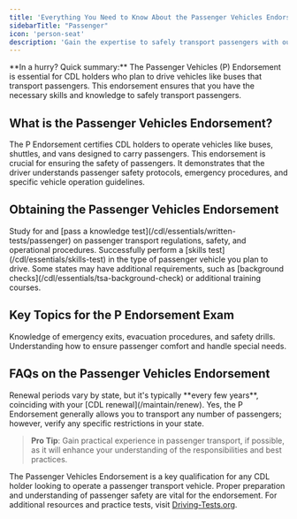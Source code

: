 ```yaml
---
title: 'Everything You Need to Know About the Passenger Vehicles Endorsement'
sidebarTitle: "Passenger"
icon: 'person-seat'
description: 'Gain the expertise to safely transport passengers with our comprehensive guide on the Passenger Endorsement for your CDL. We detail the process, requirements, and training needed to excel in passenger services.'
---
```

<Snippet file="andrei.mdx" />
<Tip>**In a hurry? Quick summary:** The Passenger Vehicles (P) Endorsement is essential for CDL holders who plan to drive vehicles like buses that transport passengers. This endorsement ensures that you have the necessary skills and knowledge to safely transport passengers.</Tip>

<Snippet file="passenger-endorsement-diagram.mdx" />

## What is the Passenger Vehicles Endorsement?

<AccordionGroup>
  <Accordion title="Overview of the P Endorsement">
    The P Endorsement certifies CDL holders to operate vehicles like buses, shuttles, and vans designed to carry passengers.
  </Accordion>

  <Accordion title="Importance of the P Endorsement">
    This endorsement is crucial for ensuring the safety of passengers. It demonstrates that the driver understands passenger safety protocols, emergency procedures, and specific vehicle operation guidelines.
  </Accordion>
</AccordionGroup>

## Obtaining the Passenger Vehicles Endorsement

<Steps>
  <Step title="Pass the Written Knowledge Test">
    Study for and [pass a knowledge test](/cdl/essentials/written-tests/passenger) on passenger transport regulations, safety, and operational procedures.
  </Step>

  <Step title="Complete a Skills Test">
    Successfully perform a [skills test](/cdl/essentials/skills-test) in the type of passenger vehicle you plan to drive.
  </Step>

  <Step title="Meet Additional State Requirements">
    Some states may have additional requirements, such as [background checks](/cdl/essentials/tsa-background-check) or additional training courses.
  </Step>
</Steps>

## Key Topics for the P Endorsement Exam

<CardGroup cols={2}>
  <Card title="Safety Procedures" icon="shield">
    Knowledge of emergency exits, evacuation procedures, and safety drills.
  </Card>

  <Card title="Passenger Comfort" icon="user">
    Understanding how to ensure passenger comfort and handle special needs.
  </Card>
</CardGroup>

## FAQs on the Passenger Vehicles Endorsement

<AccordionGroup>
  <Accordion title="How often do I need to renew my P Endorsement?">
    Renewal periods vary by state, but it's typically **every few years**, coinciding with your [CDL renewal](/maintain/renew).
  </Accordion>

  <Accordion title="Can I transport any number of passengers with this endorsement?">
    Yes, the P Endorsement generally allows you to transport any number of passengers; however, verify any specific restrictions in your state.
  </Accordion>
</AccordionGroup>

> **Pro Tip**: Gain practical experience in passenger transport, if possible, as it will enhance your understanding of the responsibilities and best practices.

The Passenger Vehicles Endorsement is a key qualification for any CDL holder looking to operate a passenger transport vehicle. Proper preparation and understanding of passenger safety are vital for the endorsement. For additional resources and practice tests, visit [Driving-Tests.org](https://driving-tests.org).

<Snippet file="cdl-premium.mdx" />
